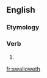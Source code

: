 ==English==

===Etymology===
{{suffix|swallow|eth|lang=en}}

===Verb===
{{en-verb form}}

# {{en-archaic third-person singular of|swallow}}

[[fr:swalloweth]]